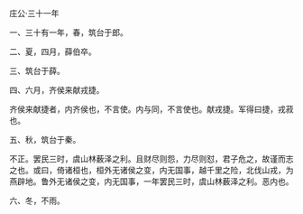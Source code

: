 

庄公·三十一年

一、三十有一年，春，筑台于郎。

二、夏，四月，薛伯卒。

三、筑台于薛。

四、六月，齐侯来献戎捷。

齐侯来献捷者，内齐侯也，不言使。内与同，不言使也。献戎捷。军得曰捷，戎菽也。

五、秋，筑台于秦。

不正。罢民三时，虞山林薮泽之利。且财尽则怨，力尽则怼，君子危之，故谨而志之也。或曰，倚诸桓也，桓外无诸侯之变，内无国事，越千里之险，北伐山戎，为燕辟地。鲁外无诸侯之变，内无国事，一年罢民三时，虞山林薮泽之利。恶内也。

六、冬，不雨。

